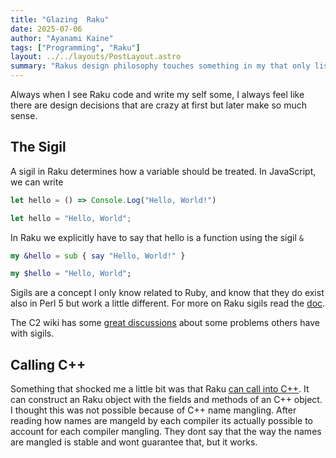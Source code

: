 ```yaml
---
title: "Glazing  Raku"
date: 2025-07-06
author: "Ayanami Kaine"
tags: ["Programming", "Raku"]
layout: ../../layouts/PostLayout.astro
summary: "Rakus design philosophy touches something in my that only lisp before did."
---
```


Always when I see Raku code and write my self some, I always feel like there are design decisions that are crazy at first but later make so much sense.

## The Sigil

A sigil in Raku determines how a variable should be treated. In JavaScript, we can write 

```js
let hello = () => Console.Log("Hello, World!")
```

```js
let hello = "Hello, World";
```

In Raku we explicitly have to say that hello is a function using the sigil `&`

```raku
my &hello = sub { say "Hello, World!" }
```

```raku
my $hello = "Hello, World";
```

Sigils are a concept I only know related to Ruby, and know that they do exist also in Perl 5 but work a little different. For more on Raku sigils read the [doc](https://docs.raku.org/language/variables#Sigils).

The C2 wiki has some [great discussions](https://wiki.c2.com/?TheProblemWithSigils) about some problems others have with sigils. 

## Calling C++

Something that shocked me a little bit was that Raku [can call into C++](https://github.com/rakudo/rakudo/blob/main/t/04-nativecall/13-cpp-mangling.t). 
It can construct an Raku object with the fields and methods of an C++ object.
I thought this was not possible because of C++ name mangling. After reading how
names are mangeld by each compiler its actually possible to account for each compiler 
mangling. They dont say that the way the names are mangled is stable and wont guarantee
that, but it works. 